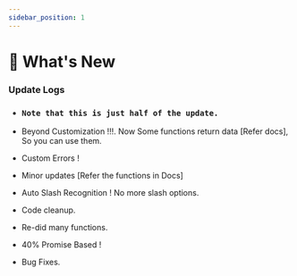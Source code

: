 ```yaml
---
sidebar_position: 1
---
```


# 🎉 What's New

### Update Logs

- ### `Note that this is just half of the update.`

- Beyond Customization !!!. Now Some functions return data [Refer docs], So you can use them.
- Custom Errors !
- Minor updates [Refer the functions in Docs]
- Auto Slash Recognition ! No more slash options.
- Code cleanup.
- Re-did many functions.
- 40% Promise Based !
- Bug Fixes.